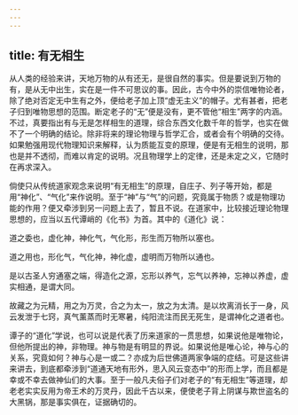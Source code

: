 ```yaml
---
---
---
```

title: 有无相生
---




从人类的经验来讲，天地万物的从有还无，是很自然的事实。但是要说到万物的有，是从无中出生，实在是一件不可思议的事。因此，古今中外的崇信唯物论者，除了绝对否定无中生有之外，便给老子加上顶“虚无主义”的帽子。尤有甚者，把老子归到唯物思想的范围。断定老子的“无”便是没有，更不管他“相生”两字的内涵。不过，真要指出有与无是怎样相生的道理，综合东西文化数千年的哲学，也实在做不了一个明确的结论。除非将来的理论物理与哲学汇合，或者会有个明确的交待。如果勉强用现代物理知识来解释，认为质能互变的原理，便是有无相生的说明，那也是并不透彻，而难以肯定的说明。况且物理学上的定律，还是未定之义，它随时在再求深入。

倘使只从传统道家观念来说明“有无相生”的原理，自庄子、列子等开始，都是用“神化”、“气化”来作说明。至于“神”与“气”的问题，究竟属于物质？或是物理功能的作用？便又牵涉到另一问题上去了，暂且不说。在道家中，比较接近理论物理思想的，应当以五代谭峭的《化书》为首。其中的《道化》说：


道之委也，虚化神，神化气，气化形，形生而万物所以塞也。

道之用也，形化气，气化神，神化虚，虚明而万物所以通也。

是以古圣人穷通塞之端，得造化之源，忘形以养气，忘气以养神，忘神以养虚，虚实相通，是谓大同。

故藏之为元精，用之为万灵，合之为太一，放之为太清。是以坎离消长于一身，风云发泄于七窍，真气薰蒸而时无寒暑，纯阳流注而民无死生，是谓神化之道者也。


谭子的“道化”学说，也可以说是代表了历来道家的一贯思想，如果说他是唯物论，但他所提出的神，非物理。神与物是有明显的界说。如果说他是唯心论，神与心的关系，究竟如何？神与心是一或二？亦成为后世佛道两家争端的症结。可是这些讲来讲去，到底都牵涉到“道通天地有形外，思入风云变态中”的形而上学，而且都是幸或不幸去做神仙们的大事。至于一般凡夫俗子们对老子的“有无相生”等道理，却老老实实反用为帝王术的万灵丹，因此千古以来，便使老子背上阴谋与欺世盗名的大黑锅，那是事实俱在，证据确切的。